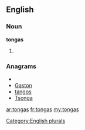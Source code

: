 ==English==

===Noun===
'''tongas'''

# {{plural of|[[tonga]]}}

===Anagrams===
* {{alphagram|agnost}}
* [[Gaston#English|Gaston]]
* [[tangos#English|tangos]]
* [[Tsonga#English|Tsonga]]

[[Category:English plurals]]

[[ar:tongas]]
[[fr:tongas]]
[[my:tongas]]